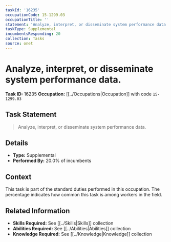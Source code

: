 ```yaml
---
taskId: '16235'
occupationCode: 15-1299.03
occupationTitle: ''
statement: 'Analyze, interpret, or disseminate system performance data.'
taskType: Supplemental
incumbentsResponding: 20
collection: Tasks
source: onet
---
```

# Analyze, interpret, or disseminate system performance data.

**Task ID:** 16235
**Occupation:** [[../Occupations|Occupation]] with code `15-1299.03`

## Task Statement

> Analyze, interpret, or disseminate system performance data.

## Details

- **Type:** Supplemental
- **Performed By:** 20.0% of incumbents

## Context

This task is part of the standard duties performed in this occupation. The percentage indicates how common this task is among workers in the field.

## Related Information

- **Skills Required:** See [[../Skills|Skills]] collection
- **Abilities Required:** See [[../Abilities|Abilities]] collection
- **Knowledge Required:** See [[../Knowledge|Knowledge]] collection

